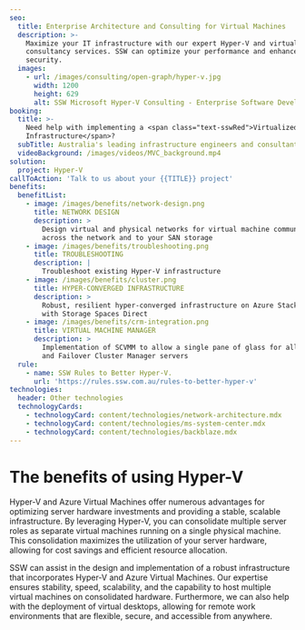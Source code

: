 ```yaml
---
seo:
  title: Enterprise Architecture and Consulting for Virtual Machines
  description: >-
    Maximize your IT infrastructure with our expert Hyper-V and virtualization
    consultancy services. SSW can optimize your performance and enhance
    security.
  images:
    - url: /images/consulting/open-graph/hyper-v.jpg
      width: 1200
      height: 629
      alt: SSW Microsoft Hyper-V Consulting - Enterprise Software Development
booking:
  title: >-
    Need help with implementing a <span class="text-sswRed">Virtualized Server
    Infrastructure</span>?
  subTitle: Australia's leading infrastructure engineers and consultants
  videoBackground: /images/videos/MVC_background.mp4
solution:
  project: Hyper-V
callToAction: 'Talk to us about your {{TITLE}} project'
benefits:
  benefitList:
    - image: /images/benefits/network-design.png
      title: NETWORK DESIGN
      description: >
        Design virtual and physical networks for virtual machine communication
        across the network and to your SAN storage
    - image: /images/benefits/troubleshooting.png
      title: TROUBLESHOOTING
      description: |
        Troubleshoot existing Hyper-V infrastructure
    - image: /images/benefits/cluster.png
      title: HYPER-CONVERGED INFRASTRUCTURE
      description: >
        Robust, resilient hyper-converged infrastructure on Azure Stack HCI or
        with Storage Spaces Direct
    - image: /images/benefits/crm-integration.png
      title: VIRTUAL MACHINE MANAGER
      description: >
        Implementation of SCVMM to allow a single pane of glass for all Hyper-V
        and Failover Cluster Manager servers
  rule:
    - name: SSW Rules to Better Hyper-V.
      url: 'https://rules.ssw.com.au/rules-to-better-hyper-v'
technologies:
  header: Other technologies
  technologyCards:
    - technologyCard: content/technologies/network-architecture.mdx
    - technologyCard: content/technologies/ms-system-center.mdx
    - technologyCard: content/technologies/backblaze.mdx
---
```


# The benefits of using Hyper-V

Hyper-V and Azure Virtual Machines offer numerous advantages for optimizing server hardware investments and providing a stable, scalable infrastructure. By leveraging Hyper-V, you can consolidate multiple server roles as separate virtual machines running on a single physical machine. This consolidation maximizes the utilization of your server hardware, allowing for cost savings and efficient resource allocation.

SSW can assist in the design and implementation of a robust infrastructure that incorporates Hyper-V and Azure Virtual Machines. Our expertise ensures stability, speed, scalability, and the capability to host multiple virtual machines on consolidated hardware. Furthermore, we can also help with the deployment of virtual desktops, allowing for remote work environments that are flexible, secure, and accessible from anywhere.
